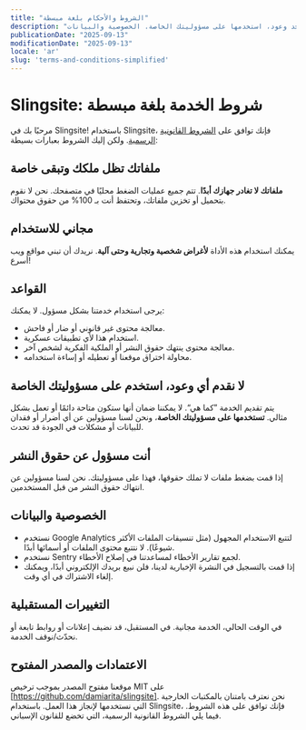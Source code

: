 ```yaml
---
title: "الشروط والأحكام بلغة مبسطة"
description: "ملفاتك تظل ملكك وخصوصية. مجانية الاستخدام. لا توجد وعود، استخدمها على مسؤوليتك الخاصة. الخصوصية والبيانات."
publicationDate: "2025-09-13"
modificationDate: "2025-09-13"
locale: 'ar'
slug: 'terms-and-conditions-simplified'
---
```

# Slingsite: شروط الخدمة بلغة مبسطة
مرحبًا بك في Slingsite! باستخدام Slingsite، فإنك توافق على [الشروط القانونية الرسمية](/en/terms-and-conditions/).
ولكن إليك الشروط بعبارات بسيطة:
## ملفاتك تظل ملكك وتبقى خاصة
**ملفاتك لا تغادر جهازك أبدًا**. تتم جميع عمليات الضغط محليًا في متصفحك. نحن لا نقوم بتحميل أو تخزين ملفاتك، وتحتفظ أنت بـ 100% من حقوق محتواك.
## مجاني للاستخدام
يمكنك استخدام هذه الأداة **لأغراض شخصية وتجارية وحتى آلية**. نريدك أن تبني مواقع ويب أسرع!
## القواعد
يرجى استخدام خدمتنا بشكل مسؤول. لا يمكنك:
- معالجة محتوى غير قانوني أو ضار أو فاحش.
- استخدام هذا لأي تطبيقات عسكرية.
- معالجة محتوى ينتهك حقوق النشر أو الملكية الفكرية لشخص آخر.
- محاولة اختراق موقعنا أو تعطيله أو إساءة استخدامه.
## لا نقدم أي وعود، استخدم على مسؤوليتك الخاصة
يتم تقديم الخدمة ”كما هي“. لا يمكننا ضمان أنها ستكون متاحة دائمًا أو تعمل بشكل مثالي. **تستخدمها على مسؤوليتك الخاصة**، ونحن لسنا مسؤولين عن أي أضرار أو فقدان للبيانات أو مشكلات في الجودة قد تحدث.
## أنت مسؤول عن حقوق النشر
إذا قمت بضغط ملفات لا تملك حقوقها، فهذا على مسؤوليتك. نحن لسنا مسؤولين عن انتهاك حقوق النشر من قبل المستخدمين.
## الخصوصية والبيانات
- نستخدم Google Analytics لتتبع الاستخدام المجهول (مثل تنسيقات الملفات الأكثر شيوعًا). لا نتتبع محتوى الملفات أو أسمائها أبدًا.
- نستخدم Sentry لجمع تقارير الأخطاء لمساعدتنا في إصلاح الأخطاء.
- إذا قمت بالتسجيل في النشرة الإخبارية لدينا، فلن نبيع بريدك الإلكتروني أبدًا، ويمكنك إلغاء الاشتراك في أي وقت.
## التغييرات المستقبلية
في الوقت الحالي، الخدمة مجانية. في المستقبل، قد نضيف إعلانات أو روابط تابعة أو نحدّث/نوقف الخدمة.
## الاعتمادات والمصدر المفتوح
موقعنا مفتوح المصدر بموجب ترخيص MIT على [https://github.com/damiarita/slingsite]. نحن نعترف بامتنان بالمكتبات الخارجية التي نستخدمها لإنجاز هذا العمل.
باستخدام Slingsite، فإنك توافق على هذه الشروط. فيما يلي الشروط القانونية الرسمية، التي تخضع للقانون الإسباني.